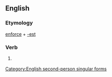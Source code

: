 ==English==

===Etymology===
[[enforce]] + [[-est]]

===Verb===
{{infl|en|verb form}}

# {{archaic}} {{form of|Second-person singular simple present form|enforce}}

[[Category:English second-person singular forms]]